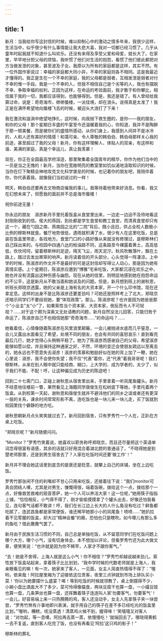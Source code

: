 ```yaml
---
---
---
```

title: 1
---





新月：当我给你写这封信的时候，难以抑制心中的激动之情多年来，我很少这样，生活当中，似乎很少有什么事情能让我大悲大喜，我对一切都已经习惯了。几乎从童年时起我就不知道什么叫欢乐。还没有来得及享受父爱和母爱，就长大了。在家里，早早地分担父母的烦恼，我听惯了他们对生活的抱怨，看惯了他们彼此都把对方当做发泄的对象，甚至波及子女。我原以为所有的家庭都是这样，其实不然。有一位外国作家说过：幸福的家庭都大同小异，不幸的家庭则各不相同。这是我最近才懂得的。我正是生在一个不幸的家庭，我的父母都是弱者，互相发泄是弱者对付不幸的惟一手段。我是一个不幸的人，但我不相信自己是个劣等的人，我也有摆脱不幸、争取幸福的权利，正因为这样，在命运的考验面前，我才敢于和你攀比，相信属于我的一切，我都应该得到，也能够得到。但是，我还是错了。有人曾经给我算过命，说是：奇奇海市，缈缈蜃楼，一派佳境，却在浪头。说得真是太准了！我正是在满怀希望地向蜃楼飞去的时候，被迎头大浪打了下来！

我在激流和漩涡中绝望地挣扎，这时候，向我抛下救生圈的，是你——我的朋友，和你的父母！那个星期日丰盛的午宴至今还温暖着我的心，你知道，我并不是陶醉于那一顿美餐，而是被你们的盛情所感动，从你们身上，我感到人间并不是冰冷的，人和人还有美好的情感！和蔼可亲、令人尊敬的韩伯伯、韩伯母那样关心我的前途，甚至超过了我的父母！新月，你有这样理解人、体贴人的双亲，有这样和谐、美满的家庭，真是个幸运儿，真让我羡慕！

现在，你正在全国最高学府深造，那里聚集着全国青年的精华，你作为他们当中的一员是当之无愧的！新月，当你在宽敞明亮的教室里如饥似渴地汲取知识的时候，当你在灯下聚精会神地攻克文化科学堡垒的时候，也记着你的朋友吧，我陪伴着你，你代表着我，就像我们当初说过的一样！

明天，韩伯伯还要再去文物商店催我的事儿，我等待着他带来好消息。你看，我又在幻想未来了，但愿我的面前并不总是海市蜃楼！

祝你前途无量！

你永远的朋友　淑彦新月手里托着饭盒从食堂里出来，一边走一边迫不及待地看这封刚刚收到的信。偌大的燕园，到处都是学生食堂和教工食堂，而清真食堂却只有这一个，藏在勺园之南、燕南园之北的“二院”背后，既小且旧，供占全校人数极小比例的穆斯林就食。餐厅地势很低，遇雨就积满了水，很少有人在这里吃饭，总是装在饭盒里带走，各找地方。食堂门口的小路好像从来就没有修理过，是穆斯林们自己踩出来的。与校园中四通八达的柏油路不同，这条路至今裸露着黄土，高高低低，坎坎坷坷，留着穆斯林的足迹，晴天飞尘，雨天泥泞。秋风吹散落叶，飘在土路上，踏过去发出窸窣的响声。新月读着信的开头部分，心头觉得一阵凄凉。上中学的时候，陈淑彦的作文并不是最好的可是这封信却写得让人动心，那是因为她有真情实感。上个星期日，陈淑彦应邀到“博雅”宅来吃饭，大家都沉浸在欢乐之中，她也并没有流露出这种伤感与幽怨。现在从她的信里，则明显地感到她在抱怨命运的不公平，这是新月从不敢当面和她谈及的问题。但是，新月想到班上的谢秋思，听班长郑晓京透露，她的父亲是上海有名的大资本家，开一个什么印书馆，现在还拿定息。这样的出身不是比陈淑彦还要差劲吗？可她还是照样考上了北大，郑晓京还暗示同学们不要歧视她，要“体现政策”。那么，陈淑彦呢？也许是因为她爸爸那个“小业主”太“小”了，如果索性当个资本家、大资本家，倒反而令人不可轻视？……对于这个颇为深奥又无处请教的问题，新月自然没法儿回答，只能归咎于命运了，陈淑彦自己不也相信她那“奇奇海市……”的命运吗？……

她看着信，心情像随着陈淑彦在风里浪里颠簸，一会儿被抛进水底而几乎窒息，一会儿又露出水面看见了希望，处境不同的朋友，也会有共同的喜怒哀乐！直到看完最后几行，她才觉得心头稍稍平稳了。她为了陈淑彦而感谢自己的父母，希望淑彦能够如愿以偿，并且保持这种通家之好，不然，环境的变迁会使朋友疏远以至离去的，她永远也不愿意失去淑彦！淑彦的羡慕和勉励好似在她的背上加了一鞭，她在心里说：淑彦，我不会使你失望；我不仅“代表”着你，还“代表”着我哥哥呢！我们穆斯林，从来在别人眼中就只能经商、糊口，上大学的、成为学者的，太少了，似乎我们不能、不配！哼，让这种偏见成为历史的陈迹吧！

回到二十七斋门口，正碰上谢秋思从宿舍里出来，手里拿着一听凤尾鱼罐头。新月不经意地往楼前一瞥，果然看见上海籍同学唐俊生在松树底下等她，手里托着两个饭盒。从到校第一天起，谢秋思和唐俊生就并不避讳他们的同乡之谊或者还有更深一层的关系，课余时间常常形影不离，连吃饭也是一块儿来一块儿走，买了饭就到校园里找个僻静的地方吃。

谢秋思朝新月点头笑笑就过去了。新月回到宿舍，只有罗秀竹一个人在，正趴在方桌上吃饭。

“郑晓京呢？”新月随便问问。

“Monitor？”罗秀竹笑着说，她喜欢以职务称呼郑晓京，而且还尽量把这个英语单词念得很富有语感，其余的话就只好用混合着湖北腔的普通话了，“不晓得她是到楚老师那里，还是到男生宿舍去了？人家在吃饭时间还要‘做工作’！”

新月并不理会她这话里到底含的是褒还是贬意，就攀上自己的床铺，坐在上边吃饭。

罗秀竹那张闲不住的利嘴却不甘心只用来吃饭，还接着往下说：“我们monitor可真会团结人噢，尤其是对男生，慷慨得很，端着饭碗，拨给这个一点，拨给那个一点，好像救苦救难的观音菩萨，她一个人可以养活大家！这一位呢，”她用筷子指指上铺，“恰恰相反，小气得不得了，刚才偷偷摸摸拿了个罐头出去，好像还怕我看见，连句客气话都不敢讲！哼，我们在长江边上长大的人什么鱼没有吃过？鲜鱼都吃腻了，连武昌鱼都是家常便饭，谁还稀罕她那小小的凤尾鱼！啧啧……”她扒拉着不见荤腥的饭盒，却大过“精神会餐”的瘾，恐怕也只是瞎吹。如今哪儿有那么多的鱼吃？借此撒撒气罢了。

新月由于民族生活习惯的不同，自己总是单独吃饭，从不留意同学们在吃饭问题上哪个大方，哪个小气，没有切身体会，本不想加以评论，但看罗秀竹还为此大做文章，便笑笑说：“也许就是因为你不稀罕，人家才不跟你客气。”

“去！她是不舍得，上海人就是这么小气！你不相信？”罗秀竹却越说越来劲儿，索性放下饭盒站起来，拿着筷子比比划划，“我中学时候的代数老师就是上海人，我亲眼看见的嘛！有一次，她家来了客人，一见面，女主人简直热情得不得了：”喔哟，依来哉！阿拉屋里厢为了迎接依这位贵客，夜里三点钟就到市场上排队买小菜！‘你以为她要摆什么盛宴？唏！等到吃饭的时候就领教了，桌上倒摆得不少，小碗小盘比酒盅大不了多少，菜可怜得像猫食，两块豆腐干也算一盘，一小撮豆豉也算一盘，几条笋丝也算一盘，还挥舞着筷子连连叫人家’勿要客气，勿要客气‘！一会儿，好容易端上来一只热腾腾的鸡，客人还没动手，女主人先拿筷子夹一块尝尝，“罗秀竹煞有介事地即兴表演，就手用自己的筷子在差不多已经吃光的饭盒里比划，”’喔哟，糟糕，呒没蒸透！清蒸鸡火候不到，腥得唻！‘笑嘻嘻又对客人说：“对勿起，等一息噢，阿拉再去蒸一蒸，依慢慢吃！’就端回去了。哪晓得黄鹤一去不复返，直到客人吃完了饭，也没有再看见‘阿拉’这只鸡的影子！”

穆斯林的葬礼
